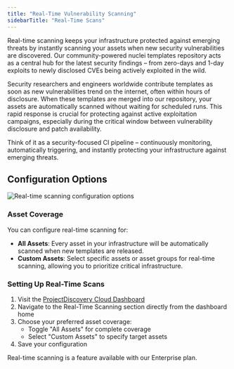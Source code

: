 ```yaml
---
title: "Real-Time Vulnerability Scanning"
sidebarTitle: "Real-Time Scans"
---
```


Real-time scanning keeps your infrastructure protected against emerging threats by instantly scanning your assets when new security vulnerabilities are discovered. Our community-powered nuclei templates repository acts as a central hub for the latest security findings – from zero-days and 1-day exploits to newly disclosed CVEs being actively exploited in the wild.

Security researchers and engineers worldwide contribute templates as soon as new vulnerabilities trend on the internet, often within hours of disclosure. When these templates are merged into our repository, your assets are automatically scanned without waiting for scheduled runs. This rapid response is crucial for protecting against active exploitation campaigns, especially during the critical window between vulnerability disclosure and patch availability.

Think of it as a security-focused CI pipeline – continuously monitoring, automatically triggering, and instantly protecting your infrastructure against emerging threats.

## Configuration Options

<Frame>
  <img src="/images/real-time-scans-config.png" alt="Real-time scanning configuration options" />
</Frame>

### Asset Coverage

You can configure real-time scanning for:

- **All Assets**: Every asset in your infrastructure will be automatically scanned when new templates are released.
- **Custom Assets**: Select specific assets or asset groups for real-time scanning, allowing you to prioritize critical infrastructure.

### Setting Up Real-Time Scans

1. Visit the [ProjectDiscovery Cloud Dashboard](https://cloud.projectdiscovery.io/)
2. Navigate to the Real-Time Scanning section directly from the dashboard home
3. Choose your preferred asset coverage:
   - Toggle "All Assets" for complete coverage
   - Select "Custom Assets" to specify target assets
4. Save your configuration

<Note>
  Real-time scanning is a feature available with our Enterprise plan.
</Note>
